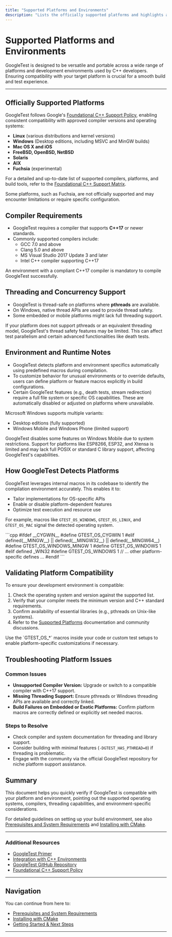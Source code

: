```yaml
---
title: "Supported Platforms and Environments"
description: "Lists the officially supported platforms and highlights any important environment-specific notes or caveats. Helps users quickly verify compatibility with their development setup."
---
```


# Supported Platforms and Environments

GoogleTest is designed to be versatile and portable across a wide range of platforms and development environments used by C++ developers. Ensuring compatibility with your target platform is crucial for a smooth build and test experience.

---

## Officially Supported Platforms

GoogleTest follows Google's [Foundational C++ Support Policy](https://opensource.google/documentation/policies/cplusplus-support), enabling consistent compatibility with approved compiler versions and operating systems:

- **Linux** (various distributions and kernel versions)
- **Windows** (Desktop editions, including MSVC and MinGW builds)
- **Mac OS X and iOS**
- **FreeBSD, OpenBSD, NetBSD**
- **Solaris**
- **AIX**
- **Fuchsia** (experimental)

For a detailed and up-to-date list of supported compilers, platforms, and build tools, refer to the [Foundational C++ Support Matrix](https://github.com/google/oss-policies-info/blob/main/foundational-cxx-support-matrix.md).

<Note>
Some platforms, such as Fuchsia, are not officially supported and may encounter limitations or require specific configuration.
</Note>

## Compiler Requirements

- GoogleTest requires a compiler that supports **C++17** or newer standards.
- Commonly supported compilers include:
  - GCC 7.0 and above
  - Clang 5.0 and above
  - MS Visual Studio 2017 Update 3 and later
  - Intel C++ compiler supporting C++17

<Check>
An environment with a compliant C++17 compiler is mandatory to compile GoogleTest successfully.
</Check>

## Threading and Concurrency Support

- GoogleTest is thread-safe on platforms where **pthreads** are available.
- On Windows, native thread APIs are used to provide thread safety.
- Some embedded or mobile platforms might lack full threading support.

<Warning>
If your platform does not support pthreads or an equivalent threading model, GoogleTest's thread safety features may be limited. This can affect test parallelism and certain advanced functionalities like death tests.
</Warning>

## Environment and Runtime Notes

- GoogleTest detects platform and environment specifics automatically using predefined macros during compilation.
- To customize behavior for unusual environments or to override defaults, users can define platform or feature macros explicitly in build configurations.
- Certain GoogleTest features (e.g., death tests, stream redirection) require a full file system or specific OS capabilities. These are automatically disabled or adjusted on platforms where unavailable.

<AccordionGroup title="Environment-Specific Caveats">
<Accordion title="Windows Variants">
Microsoft Windows supports multiple variants:

- Desktop editions (fully supported)
- Windows Mobile and Windows Phone (limited support)

GoogleTest disables some features on Windows Mobile due to system restrictions.
</Accordion>
<Accordion title="Embedded Platforms">
Support for platforms like ESP8266, ESP32, and Xtensa is limited and may lack full POSIX or standard C library support, affecting GoogleTest's capabilities.
</Accordion>
</AccordionGroup>

## How GoogleTest Detects Platforms

GoogleTest leverages internal macros in its codebase to identify the compilation environment accurately. This enables it to:

- Tailor implementations for OS-specific APIs
- Enable or disable platform-dependent features
- Optimize test execution and resource use

For example, macros like `GTEST_OS_WINDOWS`, `GTEST_OS_LINUX`, and `GTEST_OS_MAC` signal the detected operating system.

<CodeGroup>
```cpp
#ifdef __CYGWIN__
#define GTEST_OS_CYGWIN 1
#elif defined(__MINGW__) || defined(__MINGW32__) || defined(__MINGW64__)
#define GTEST_OS_WINDOWS_MINGW 1
#define GTEST_OS_WINDOWS 1
#elif defined _WIN32
#define GTEST_OS_WINDOWS 1
// ... other platform-specific defines ...
#endif
```
</CodeGroup>

## Validating Platform Compatibility

To ensure your development environment is compatible:

1. Check the operating system and version against the supported list.
2. Verify that your compiler meets the minimum version and C++ standard requirements.
3. Confirm availability of essential libraries (e.g., pthreads on Unix-like systems).
4. Refer to the [Supported Platforms](https://github.com/google/googletest/blob/main/docs/platforms.md) documentation and community discussions.

<Tip>
Use the `GTEST_OS_*` macros inside your code or custom test setups to enable platform-specific customizations if necessary.
</Tip>

## Troubleshooting Platform Issues

### Common Issues

- **Unsupported Compiler Version:** Upgrade or switch to a compatible compiler with C++17 support.
- **Missing Threading Support:** Ensure pthreads or Windows threading APIs are available and correctly linked.
- **Build Failures on Embedded or Exotic Platforms:** Confirm platform macros are correctly defined or explicitly set needed macros.

### Steps to Resolve

- Check compiler and system documentation for threading and library support.
- Consider building with minimal features (`-DGTEST_HAS_PTHREAD=0`) if threading is problematic.
- Engage with the community via the official GoogleTest repository for niche platform support assistance.

## Summary

This document helps you quickly verify if GoogleTest is compatible with your platform and environment, pointing out the supported operating systems, compilers, threading capabilities, and environment-specific considerations.

For detailed guidelines on setting up your build environment, see also [Prerequisites and System Requirements](../../getting-started/setup-requirements/prerequisites) and [Installing with CMake](../../getting-started/installation/install-cmake).

---

### Additional Resources

- [GoogleTest Primer](../../overview/intro-and-value/what-is-googletest)
- [Integration with C++ Environments](../../overview/integration-getting-started/integration-with-environments)
- [GoogleTest GitHub Repository](https://github.com/google/googletest)
- [Foundational C++ Support Policy](https://opensource.google/documentation/policies/cplusplus-support)


---

## Navigation

You can continue from here to:

- [Prerequisites and System Requirements](../../getting-started/setup-requirements/prerequisites)
- [Installing with CMake](../../getting-started/installation/install-cmake)
- [Getting Started & Next Steps](../../overview/integration-getting-started/getting-started-next-steps)

---